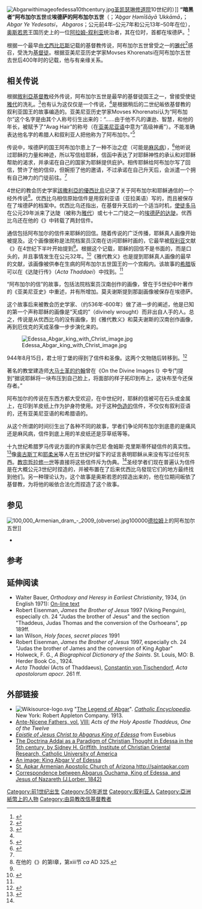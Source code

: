 [[File:Abgarwithimageofedessa10thcentury.jpg|thumb]][[圣凯瑟琳修道院|圣凯瑟琳修道院]]10世纪的{{le|蜡画|Encaustic painting}}）]]
'''“暗黑者”阿布加尔五世'''或'''埃德萨的阿布加尔五世'''（{{lang-syr|ܐܒܓܪ ܚܡܝܫܝܐ ܐܘܟܡܐ}}；''ʾAḇgar Ḥəmīšāyā ʾUkkāmā''，{{lang-hy|Աբգար Ե Եդեսացի}}；''Abgar Ye Yedesatsi''，{{lang-grc|Ἄβγαρος}} ''Abgaros''；公元前4年–公元7年和公元13年–50年在位），[[奥斯若恩|奥斯若恩]]王国历史上的一位[[阿拉姆人|阿拉姆-叙利亚]]统治者，其在位时，首都在埃德萨。<ref name=vailhe>{{Cite web |url=http://www.newadvent.org/cathen/05282a.htm |title=Vailhé, Siméon. "Edessa." The Catholic Encyclopedia. Vol. 5. New York: Robert Appleton Company, 1909. 19 Dec. 2012 |access-date=2015-10-08 |archive-date=2021-05-07 |archive-url=https://web.archive.org/web/20210507144803/https://www.newadvent.org/cathen/05282a.htm |dead-url=no }}</ref>

根据一个最早由[[該撒利亞的優西比烏|尤西比厄斯]]记载的基督教传说，阿布加尔五世曾受{{le|七十门徒|Seventy disciples|七十二门徒}}之一的[[雅代|雅代]]<ref name="herbermann">{{CathEncy|wstitle=Doctrine of Addai}}</ref>感召，受洗为[[基督徒|基督徒]]。根据亚美尼亚历史学家Movses Khorenatsi在阿布加尔五世去世后400年时的记载，他与{{le|萨纳特鲁西斯王朝|Sanatruk}}有亲缘关系。

== 相关传说 ==
根据[[敘利亞基督教|敘利亞基督教]]经外传说，阿布加尔五世是最早的基督徒国王之一，曾接受使徒[[雅代|雅代]]的洗礼。<ref>{{Cite journal | url = http://books.google.com/books?id=2_eAKmK7KkYC&pg=PA22&dq#v=onepage&q&f=false | title = Lesser Eastern Churches | isbn = 978-0-9715986-2-1 | author1 = Fortescue | first1 = Adrian | date = December 2001 | journal =  | access-date = 2015-10-08 | archive-date = 2014-01-07 | archive-url = https://web.archive.org/web/20140107193741/http://books.google.com/books?id=2_eAKmK7KkYC&pg=PA22&dq#v=onepage&q&f=false | dead-url = no }}</ref>也有认为这仅仅是一个传说，<ref name=vailhe/>是根据稍后的二世纪皈依基督教的叙利亚国王{{le|阿布加尔九世|Abgar IX}}的故事编造的。亚美尼亚历史学家Movses Khorenatsi认为“阿布加尔”这个名字是由其个人称号衍生出来的：“……由于他不凡的谦逊、智慧，和他的年长，被赋予了“Avag Hair”的称号（在[[亚美尼亚语|亚美尼亚语]]中意为“高级神甫”）。不能准确表达他名字的希腊人和叙利亚人把他称为了阿布加尔。”<ref>{{cite web |title=Abgar, in Armenian History glossary |url=http://armenianhistory.info/glossary-1/ |work=ArmenianHistory.info |accessdate=23 January 2009 }}{{Dead link|date=2019年11月 |bot=InternetArchiveBot |fix-attempted=yes }}</ref>

传说中，埃德萨的国王阿布加尔患上了一种不治之症（可能是[[麻风病|麻风病]]），<ref name=EB>{{cite encyclopedia |editor-first=Dale H. |editor-last=Hoiberg|encyclopedia=Encyclopedia Britannica |title=Abgar legend|edition = 15th |year=2010|publisher=Encyclopedia Britannica Inc. |volume=I: A-ak Bayes |location=Chicago, IL |isbn=978-1-59339-837-8|pages=30}}</ref>他听说过耶稣的力量和神迹，所以写信给耶稣，信函中表达了对耶稣神性的承认和对耶稣帮助的渴求，并承诺在自己的国家为耶稣提供庇护。相传耶稣给阿布加尔写了回信，赞许了他的信仰，但婉拒了他的邀请，不过承诺在自己升天后，会派遣一个拥有自己神力的门徒前往。<ref name=EB/>

4世纪的教会历史学家[[該撒利亞的優西比烏|該撒利亞的優西比烏]]记录了关于阿布加尔和耶稣通信的一个经外传说<ref>在他的《{{le|教会史 (尤西比乌斯)|Church History (Eusebius)|教会史}}》的第I章，第xiii节 ''ca'' AD 325.</ref>。优西比乌相信原始信件是用叙利亚语（亚拉美语）写的，而且被保存在了埃德萨的档案中。优西比乌还指出，在基督升天后的一个适当时机，[[多馬_(使徒)|使徒多马]]在公元29年派来了达陡（被称为[[雅代|雅代]]）或七十二门徒之一的[[埃德萨的达陡|埃德萨的达陡]]。优西比乌还在他的《{{le|教会史 (尤西比乌斯)|Church History (Eusebius)|教会史}}》中转载了两封信件。

通信包括阿布加尔的信件来耶稣的回信。随着传说的广泛传播，耶稣真人画像开始被提及。这个画像据称是法院档案员汉南在访问耶稣时画的，它最早被[[敘利亞語|叙利亚]]文献《{{le|雅代教义|Doctrine of Addai}}》在4世纪下半叶开始提到<ref name=EB/>。根据这个记载，耶稣的回信不是书面的，而是口头的，并且事情发生在公元32年。<ref name="Chisholm">{{EB1911|wstitle=Abgar|volume=1|pages=61-62|inline=1}}</ref>《雅代教义》也是提到耶稣真人画像的最早的文献，该画像被供奉在生病的阿布加尔五世国王的一个宫殿内。该故事的[[希腊语|希腊]]版可以在《达陡行传》（''Acta Thaddaei''）中找到。<ref name="Chisholm"/>

“阿布加尔的信”的故事，包括法院档案员汉南创作的画像，曾在{{le|莫夫谢斯·霍列纳齐|Movses Khorenatsi}}于5世纪中叶著作的《亚美尼亚史》中重述，并有所增加。莫夫谢斯提到那副画像被保存在埃德萨。

这个故事后来被教会历史学家、{{le|埃德萨主教|Bishop of Edessa}}{{le|埃德萨的厄伐克|Evagrius of Edessa|厄伐克}}（约536年-600年）做了进一步的阐述，他是已知的第一个声称耶稣的画像是“天成的”（divinely wrought）而非出自人手的人。总之，传说是从优西比乌的没有画像，到《雅代教义》和莫夫谢斯的汉南创作画像，再到厄伐克的天成圣像一步步演化来的。

[[File:Edessa_Abgar_king_with_Christ_image.jpg|right]]

944年8月15日，君士坦丁堡的{{le|布雷契耐圣马理教堂 (伊斯坦布尔)|Church of Saint Mary of Blachernae (Istanbul)|布雷契耐圣马理教堂}}得到了信件和圣像。这两个文物随后转移到{{le|灯塔圣母教堂|Church of the Virgin of the Pharos}}。<ref name=ja172>{{cite book|last=Janin|first=Raymond|title=La Géographie ecclésiastique de l'Empire byzantin. 1. Part: Le Siège de Constantinople et le Patriarcat Oecuménique. 3rd Vol. : Les Églises et les Monastères|publisher=Institut Français d'Etudes Byzantines|language=fr|location=Paris|year=1953|page=172}}</ref>

著名的教堂建造师[[大马士革的约翰|大马士革的约翰]]曾在《On the Divine Images I》中专门提到“据说耶稣将一块布压到自己脸上，将面部的样子拓印到布上，这块布至今还保存者。”

阿布加尔的传说在东西方都大受欢迎，在中世纪时，耶稣的信被可在石头或金属上，在印到羊皮纸上作为护身符使用。对于这种[[偽典|伪造的]]信件，不仅仅有叙利亚语的，还有亚美尼亚语的和希腊语的。

从这个所谓的时间衍生出了各种不同的故事，学者们争论阿布加尔到底患的是痛风还是麻风病，信件到底上用的羊皮纸还是莎草纸等等。

十九世纪希腊罗马传说方面的作家奥尔巴尼·詹姆斯·克里斯蒂怀疑信件的真实性。<ref name="DGRBM">{{Cite book
  | last = Albany James
  | first = Christie
  | contribution = Abgarus
  | editor-last = Smith
  | editor-first = William
  | title = Dictionary of Greek and Roman Biography and Mythology
  | volume = 1
  | pages = 2
  | publisher = 
  | place = 
  | year = 1867
  | contribution-url = http://www.ancientlibrary.com/smith-bio/0011.html
  | postscript = <!--None-->
  | access-date = 2015-10-08
  | archive-date = 2005-07-28
  | archive-url = https://web.archive.org/web/20050728143337/http://www.ancientlibrary.com/smith-bio/0011.html
  | dead-url = no
  }}</ref>像[[希波的奥古斯丁|奥古斯丁]]和[[耶柔米|耶柔米]]等人在五世纪时留下的证言表明耶稣从来没有写过任何东西。[[教宗哲拉修一世|教宗哲拉修一世]]等直接将这些信件斥为伪典。<ref name="Chisholm"/>圣经学者们现在普遍认为信件是在大概公元3世纪时捏造的，并被布置在了后来优西比乌發现它们的地方最终找到他们。另一种理论认为，这个故事是奥斯若恩的{{le|阿布加尔九世|Abgar IX}}捏造出来的，他在位期间皈依了基督教，为将他的皈依合法化而捏造了这个故事。

== 参见 ==
[[File:100,000_Armenian_dram_-_2009_(obverse).jpg|thumb]]100000[[亚美尼亚德拉姆|德拉姆]]上的阿布加尔五世]]
* {{le|基督教神话|Christian mythology}}

== 参考 ==
<references />

== 延伸阅读 ==
* Walter Bauer, ''Orthodoxy and Heresy in Earliest Christianity'', 1934, (in English 1971): [http://ccat.sas.upenn.edu/~humm/Resources/Bauer/bauer01.htm#FN1 On-line text] {{Wayback|url=http://ccat.sas.upenn.edu/~humm/Resources/Bauer/bauer01.htm#FN1 |date=20090204173233 }}
* Robert Eisenman, ''James the Brother of Jesus'' 1997 (Viking Penguin), especially ch. 24 "Judas the brother of Jesus" and the section "Thaddeus, Judas Thomas and the conversion of the Osrhoeans", pp 189ff.
* Ian Wilson, ''Holy faces, secret places'' 1991
* Robert Eisenman, ''James the Brother of Jesus'' 1997, especially ch. 24 "Judas the brother of James and the conversion of King Agbar"
* Holweck, F. G., ''A Biographical Dictionary of the Saints''. St. Louis, MO: B. Herder Book Co., 1924.
* ''Acta Thaddei'' (Acts of Thaddaeus), [[康斯坦丁·馮·蒂申多夫|Constantin von Tischendorf]], ''Acta apostolorum apocr''. 261 ff.

== 外部链接 ==
* <span contenteditable="false"><span>[[File:Wikisource-logo.svg|link=]]</span></span><span contenteditable="false"></span> <span class="citation encyclopaedia" contenteditable="false">"[[wikisource:Catholic_Encyclopedia_(1913)/The_Legend_of_Abgar|The Legend of Abgar]]". </span><span class="citation encyclopaedia" contenteditable="false">''[[天主教百科全書|Catholic Encyclopedia]]''. </span><span class="citation encyclopaedia" contenteditable="false">New York: Robert Appleton Company. 1913.</span><span class="Z3988" title="ctx_ver=Z39.88-2004&rfr_id=info%3Asid%2Fen.wikipedia.org%3AAbgar+V&rft.atitle=The+Legend+of+Abgar&rft.btitle=Catholic+Encyclopedia&rft.date=1913&rft.genre=bookitem&rft.place=New+York&rft.pub=Robert+Appleton+Company&rft_val_fmt=info%3Aofi%2Ffmt%3Akev%3Amtx%3Abook" contenteditable="false"> </span>
* [http://www.ccel.org/fathers2/ANF-08/anf08-103.htm Ante-Nicene Fathers, vol.] {{Wayback|url=http://www.ccel.org/fathers2/ANF-08/anf08-103.htm |date=20060815141809 }} [http://www.ccel.org/fathers2/ANF-08/anf08-103.htm VIII:] {{Wayback|url=http://www.ccel.org/fathers2/ANF-08/anf08-103.htm |date=20060815141809 }} ''Acts of the Holy Apostle Thaddeus, One of the Twelve''
* [https://web.archive.org/web/20041010054056/http://www.comparative-religion.com/christianity/apocrypha/new-testament-apocrypha/1/1.php ''Epistle of Jesus Christ to Abgarus King of Edessa''] from Eusebius
* [https://web.archive.org/web/20030821112810/http://syrcom.cua.edu/Hugoye/Vol6No2/HV6N2Griffith.html The Doctrina Addai as a Paradigm of Christian Thought in Edessa in the 5th century, by Sidney H. Griffith, Institute of Christian Oriental Research, Catholic University of America]
* [http://www.haefely.info/christliche-ikonographie/abgar-m%FCnze.jpg An image: King Abgar V of Edessa] {{Wayback|url=http://www.haefely.info/christliche-ikonographie/abgar-m%FCnze.jpg |date=20120206050935 }} 
* [http://www.saintapkar.com St. Apkar Armenian Apostolic Church of Arizona http://saintapkar.com] {{Wayback|url=http://www.saintapkar.com/ |date=20170911231510 }}
* [https://web.archive.org/web/20160304062531/http://www.jakoblorberbooks.com/e-books/Letters-of-Jesus/Letters-of-Jesus.pdf Correspondence between Abgarus Ouchama, King of Edessa, and Jesus of Nazareth (J.Lorber, 1842)]
[[Category:前1世纪出生|Category:前1世纪出生]]
[[Category:50年逝世|Category:50年逝世]]
[[Category:叙利亚人|Category:叙利亚人]]
[[Category:亞洲紙幣上的人物|Category:亞洲紙幣上的人物]]
[[Category:由异教改信基督教者|Category:由异教改信基督教者]]